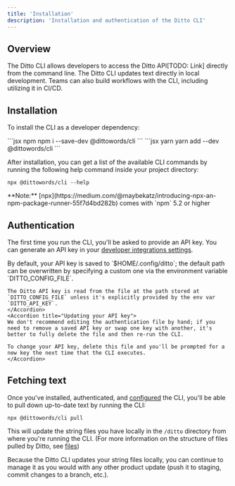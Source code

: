 ```yaml
---
title: 'Installation'
description: 'Installation and authentication of the Ditto CLI'
---
```


## Overview

The Ditto CLI allows developers to access the Ditto API[TODO: Link] directly from the command line. The Ditto CLI  updates text directly in local development. Teams can also build workflows with the CLI, including utilizing it in CI/CD.

## Installation

To install the CLI as a developer dependency:
        
<CodeGroup>
```jsx npm
npm i --save-dev @dittowords/cli
```
```jsx yarn
yarn add --dev @dittowords/cli
```
</CodeGroup>

After installation, you can get a list of the available CLI commands by running the following help command inside your project directory:

```
npx @dittowords/cli --help
```

<Info>
**Note:** [npx](https://medium.com/@maybekatz/introducing-npx-an-npm-package-runner-55f7d4bd282b) comes with `npm` 5.2 or higher
</Info>

## Authentication
The first time you run the CLI, you'll be asked to provide an API key. You can generate an API key in your [developer integrations settings](https://app.dittowords.com/account/devtools).

<AccordionGroup>
    <Accordion title="Using an env variable for your API key">
    By default, your API key is saved to `$HOME/.config/ditto`; the default path can be overwritten by specifying a custom one via the environment variable `DITTO_CONFIG_FILE`.

    The Ditto API key is read from the file at the path stored at `DITTO_CONFIG_FILE` unless it's explicitly provided by the env var `DITTO_API_KEY`. 
    </Accordion>
    <Accordion title="Updating your API key">
    We don't recommend editing the authentication file by hand; if you need to remove a saved API key or swap one key with another, it's better to fully delete the file and then re-run the CLI.

    To change your API key, delete this file and you'll be prompted for a new key the next time that the CLI executes.
    </Accordion>
</AccordionGroup>

## Fetching text
Once you've installed, authenticated, and [configured](/cli-reference/configuration) the CLI, you'll be able to pull down up-to-date text by running the CLI:
```
npx @dittowords/cli pull
```
This will update the string files you have locally in the `/ditto` directory from where you're running the CLI. (For more information on the structure of files pulled by Ditto, see [files](/cli-reference/files))

Because the Ditto CLI updates your string files locally, you can continue to manage it as you would with any other product update (push it to staging, commit changes to a branch, etc.).